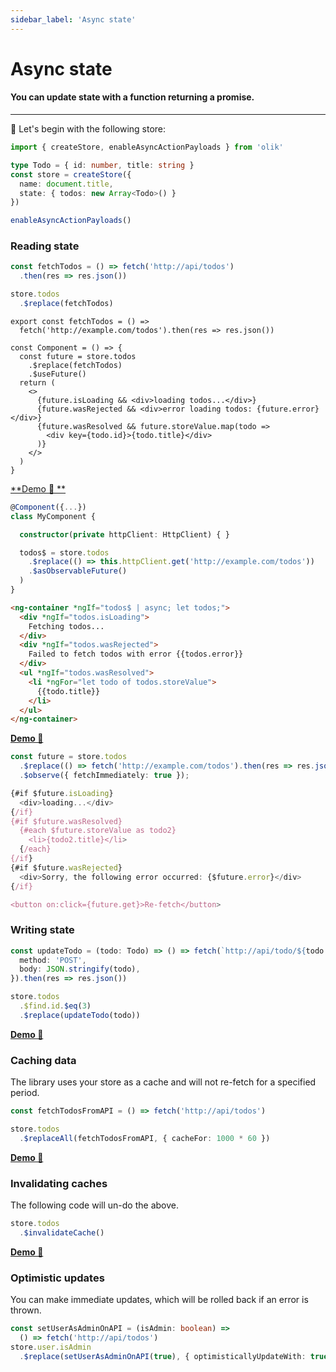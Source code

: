 ```yaml
---
sidebar_label: 'Async state'
---
```


# Async state

#### You can update state with a function returning a promise.

---

🥚 Let's begin with the following store:
```ts
import { createStore, enableAsyncActionPayloads } from 'olik'

type Todo = { id: number, title: string }
const store = createStore({
  name: document.title,
  state: { todos: new Array<Todo>() }
})

enableAsyncActionPayloads()
```

### Reading state


<Tabs groupId="frameworks">
<TabItem value="no framework" label="No framework">

```ts
const fetchTodos = () => fetch('http://api/todos')
  .then(res => res.json())

store.todos
  .$replace(fetchTodos)
```

</TabItem>
<TabItem value="react" label="React">

```tsx
export const fetchTodos = () =>
  fetch('http://example.com/todos').then(res => res.json())

const Component = () => {
  const future = store.todos
    .$replace(fetchTodos)
    .$useFuture()
  return (
    <>
      {future.isLoading && <div>loading todos...</div>}
      {future.wasRejected && <div>error loading todos: {future.error}</div>}
      {future.wasResolved && future.storeValue.map(todo =>
        <div key={todo.id}>{todo.title}</div>
      )}
    </>
  )
}
```
[**Demo 🥚 **](https://codesandbox.io/s/olik-react-fetch-nj702)

</TabItem>
<TabItem value="angular" label="Angular">

```ts
@Component({...})
class MyComponent {

  constructor(private httpClient: HttpClient) { }

  todos$ = store.todos
    .$replace(() => this.httpClient.get('http://example.com/todos'))
    .$asObservableFuture()
  )
}
```
```html
<ng-container *ngIf="todos$ | async; let todos;">
  <div *ngIf="todos.isLoading">
    Fetching todos...
  </div>
  <div *ngIf="todos.wasRejected">
    Failed to fetch todos with error {{todos.error}}
  </div>
  <ul *ngIf="todos.wasResolved">
    <li *ngFor="let todo of todos.storeValue">
      {{todo.title}}
    </li>
  </ul>
</ng-container>
```
[**Demo 🥚**](https://codesandbox.io/s/olik-ng-async-5y3hd?file=/src/app/app.component.ts)

</TabItem>
<TabItem value="svelte" label="Svelte">

```ts
const future = store.todos
  .$replace(() => fetch('http://example.com/todos').then(res => res.json()))
  .$observe({ fetchImmediately: true });

{#if $future.isLoading}
  <div>loading...</div>
{/if}
{#if $future.wasResolved}
  {#each $future.storeValue as todo2}
    <li>{todo2.title}</li>
  {/each}
{/if}
{#if $future.wasRejected}
  <div>Sorry, the following error occurred: {$future.error}</div>
{/if}

<button on:click={future.get}>Re-fetch</button>
```

</TabItem>
</Tabs>

### Writing state
```ts
const updateTodo = (todo: Todo) => () => fetch(`http://api/todo/${todo.id}`, {
  method: 'POST',
  body: JSON.stringify(todo),
}).then(res => res.json())

store.todos
  .$find.id.$eq(3)
  .$replace(updateTodo(todo))
```
[**Demo 🥚**](https://codesandbox.io/s/writing-async-state-r8rs6?file=/src/index.ts)

### Caching data
The library uses your store as a cache and will not re-fetch for a specified period.
```ts
const fetchTodosFromAPI = () => fetch('http://api/todos')

store.todos
  .$replaceAll(fetchTodosFromAPI, { cacheFor: 1000 * 60 })
```
[**Demo 🥚**](https://codesandbox.io/s/olik-demo-caching-data-no-framework-3rvz9?file=/src/index.ts)

### Invalidating caches
The following code will un-do the above.
```ts
store.todos
  .$invalidateCache()
```
[**Demo 🥚**](https://codesandbox.io/s/olik-demo-cache-invalidation-no-framework-efore?file=/src/index.ts)

### Optimistic updates
You can make immediate updates, which will be rolled back if an error is thrown.
```ts
const setUserAsAdminOnAPI = (isAdmin: boolean) =>
  () => fetch('http://api/todos')
store.user.isAdmin
  .$replace(setUserAsAdminOnAPI(true), { optimisticallyUpdateWith: true })
```
